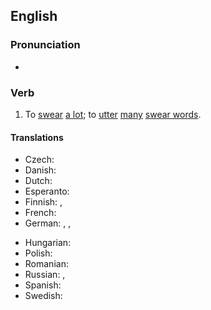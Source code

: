 ==English==

===Pronunciation===
* {{audio|en|En-au-swear like a trooper.ogg|Audio (AU)}}

===Verb===
{{en-verb|swear<,,swore,sworn> like a trooper}}

# {{lb|en|simile}} To [[swear]] [[a lot]]; to [[utter]] [[many]] [[swear word]]s.
#: {{syn|en|curse like a trooper|swear like a pagan|curse like a pagan|swear like a sailor|curse like a sailor|swear like a cutter}}

====Translations====
{{trans-top}}
* Czech: {{t|cs|klít jako pohan}}
* Danish: {{t|da|bande som en tyrk|lit=like a Turk}}
* Dutch: {{t|nl|[[vloeken]] [[als een ketter]]}}
* Esperanto: {{t|eo|sakri kiel mulisto}}
* Finnish: {{t|fi|kiroilla kuin turkkilainen|lit=like a Turk}}, {{t|fi|kiroilla kuin merimies|lit=like a sailor}}
* French: {{t+|fr|jurer comme un charretier|lit=like a carter}}
* German: {{t|de|fluchen wie ein Kesselflicker|lit=like a tinker}}, {{t+|de|fluchen wie ein Bierkutscher|lit=like a drayman}}, {{t|de|fluchen wie ein Seemann|lit=like a sailor}}
{{trans-mid}}
* Hungarian: {{t|hu|káromkodik, mint egy teherautós|lit=like a truck driver}}
* Polish: {{t+|pl|kląć jak szewc}}
* Romanian: {{t|ro|înjura ca un birjar}}
* Russian: {{t|ru|руга́ться как сапо́жник|lit=like a cobbler}}, {{t|ru|руга́ться как изво́зчик|lit=like a carter}}
* Spanish: {{t|es|hablar como un carretero}}
* Swedish: {{t|sv|svära som en borstbindare}}
{{trans-bottom}}